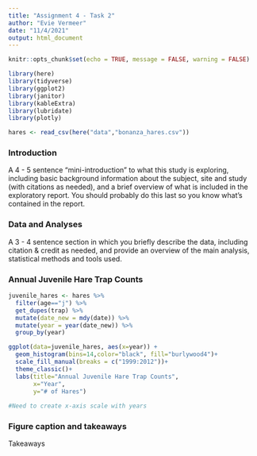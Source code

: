 ```yaml
---
title: "Assignment 4 - Task 2"
author: "Evie Vermeer"
date: "11/4/2021"
output: html_document
---
```


```r
knitr::opts_chunk$set(echo = TRUE, message = FALSE, warning = FALSE)

library(here)
library(tidyverse)
library(ggplot2)
library(janitor)
library(kableExtra)
library(lubridate) 
library(plotly)
```

```r
hares <- read_csv(here("data","bonanza_hares.csv"))
```

### Introduction 

A 4 - 5 sentence "mini-introduction" to what this study is exploring, including basic background information about the subject, site and study (with citations as needed), and a brief overview of what is included in the exploratory report. You should probably do this last so you know what’s contained in the report.

### Data and Analyses 
A 3 - 4 sentence section in which you briefly describe the data, including citation & credit as needed, and provide an overview of the main analysis, statistical methods and tools used.

### Annual Juvenile Hare Trap Counts 

```r
juvenile_hares <- hares %>% 
  filter(age=="j") %>% 
  get_dupes(trap) %>% 
  mutate(date_new = mdy(date)) %>% 
  mutate(year = year(date_new)) %>% 
  group_by(year)

ggplot(data=juvenile_hares, aes(x=year)) +
  geom_histogram(bins=14,color="black", fill="burlywood4")+
  scale_fill_manual(breaks = c("1999:2012"))+
  theme_classic()+
  labs(title="Annual Juvenile Hare Trap Counts",
       x="Year",
       y="# of Hares")
  
#Need to create x-axis scale with years 

```
### Figure caption and takeaways



Takeaways 


